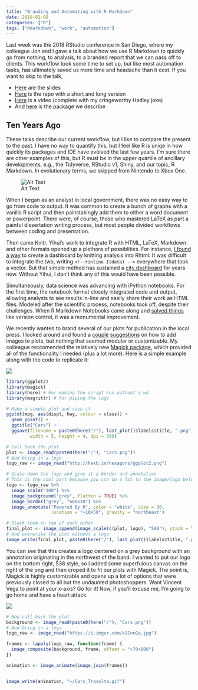 ```yaml
---
title: "Branding and Automating with R Markdown"
date: 2018-02-08
categories: ["R"]
tags: ["Rmarkdown", "work", "automation"]
---
```


Last week was the 2018 RStudio conference in San Diego, where my colleague Jon and I gave a talk about how we use R Markdown to quickly go from nothing, to analysis, to a branded report that we can pass off to clients. This workflow took some time to set up, but like most automation tasks, has ultimately saved us more time and headache than it cost. If you want to skip to the talk,

* [Here](http://rpubs.com/jzadra/rconf2018) are the slides
* [Here](https://github.com/Sorenson-Impact/rmarkdown-branding-talk/) is the repo with a short and long version
* [Here](https://www.youtube.com/watch?time_continue=21329&v=ogy7rHWlsQ8) is a video (complete with my cringeworthy Hadley joke)
* And [here](https://github.com/Sorenson-Impact/sorensonimpact) is the package we describe

## Ten Years Ago

These talks describe our current workflow, but I like to compare the present to the past. I have no way to quantify this, but I feel like R is uniqe in how quickly its packages and IDE have evolved the last few years. I'm sure there are other examples of this, but R must be in the upper quartile of ancillary developments, e.g., the Tidyverse, RStudio v1, Shiny, and our topic, R Markdown. In evolutionary terms, we skipped from Nintendo to Xbox One. 

![Alt Text](https://media.giphy.com/media/l41YlnP9H2SFPCdPi/giphy.gif)

When I began as an analyst in local government, there was no easy way to go from code to output. It was common to create a bunch of graphs with a vanilla R script and then painstakingly add them to either a word document or powerpoint. There were, of course, those who mastered LaTeX as part a painful dissertation writing process, but most people divided workflows between coding and presentation. 

Then came Knitr. Yihui's work to integrate R with HTML, LaTeX, Markdown and other formats opened up a plethora of possiblities. For instance, [I found a way](http://danielphadley.com/How-To-Dashboard-R/) to create a dashboard by knitting analysis into Rhtml. It was difficult to integrate the two, writing `<!--rinline I(data) -->` everywhere that took a vector. But that simple method has sustained a [city dashboard](http://archive.somervillema.gov//dashboard/daily.html) for years now. Without Yihui, I don't think any of this would have been possible.

Simultaneously, data science was advancing with iPython notebooks. For the first time, the notebook format closely integrated code and output, allowing analysts to see results in-line and easily share their work as HTML files. Modeled after the scientific process, notebooks took off, despite their challenges. When R Markdown Notebooks came along and [solved things](http://danielphadley.com/Jupyter-to-Rmarkdown/) like version control, it was a monumental improvement.      



We recently wanted to brand several of our plots for publication in the local press. I looked around and found a [couple](https://stackoverflow.com/questions/12463691/inserting-an-image-to-ggplot-outside-the-chart-area) [suggestions](https://stackoverflow.com/questions/41574732/how-to-add-logo-on-ggplot2-footer) on how to add images to plots, but nothing that seemed modular or customizable. My colleague reccomended the relatively new [Magick package](https://cran.r-project.org/web/packages/magick/vignettes/intro.html), which provided all of the functionality I needed (plus a lot more). Here is a simple example along with the code to replicate it:

![](/images/Cars.png)     


```r
library(ggplot2)
library(magick)
library(here) # For making the script run without a wd
library(magrittr) # For piping the logo

# Make a simple plot and save it
ggplot(mpg, aes(displ, hwy, colour = class)) + 
  geom_point() + 
  ggtitle("Cars") +
  ggsave(filename = paste0(here("/"), last_plot()$labels$title, ".png"),
         width = 5, height = 4, dpi = 300)

# Call back the plot
plot <- image_read(paste0(here("/"), "Cars.png"))
# And bring in a logo
logo_raw <- image_read("http://hexb.in/hexagons/ggplot2.png") 

# Scale down the logo and give it a border and annotation
# This is the cool part because you can do a lot to the image/logo before adding it
logo <- logo_raw %>%
  image_scale("100") %>% 
  image_background("grey", flatten = TRUE) %>%
  image_border("grey", "600x10") %>%
  image_annotate("Powered By R", color = "white", size = 30, 
                 location = "+10+50", gravity = "northeast")

# Stack them on top of each other
final_plot <- image_append(image_scale(c(plot, logo), "500"), stack = TRUE)
# And overwrite the plot without a logo
image_write(final_plot, paste0(here("/"), last_plot()$labels$title, ".png"))
```

You can see that this creates a logo centered on a grey background with an annotation originating in the northwest of the band. I wanted to put our logo on the bottom right, 538 style, so I added some superfulous canvas on the right of the png and then croped it to fit our plots with Magick. The point is, Magick is highly customizable and opens up a lot of options that were previously closed to all but the undaunted photoshoppers. Want Vincent Vega to point at your x-axis? Go for it! Now, if you'll excuse me, I'm going to go home and have a heart attack.  

![](/images/Cars_Travolta.gif) 

```r
# Now call back the plot
background <- image_read(paste0(here("/"), "Cars.png"))
# And bring in a logo
logo_raw <- image_read("https://i.imgur.com/e1IneGq.jpg") 

frames <- lapply(logo_raw, function(frame) {
  image_composite(background, frame, offset = "+70+800")
})

animation <- image_animate(image_join(frames))


image_write(animation, "~/Cars_Travolta.gif")
```






